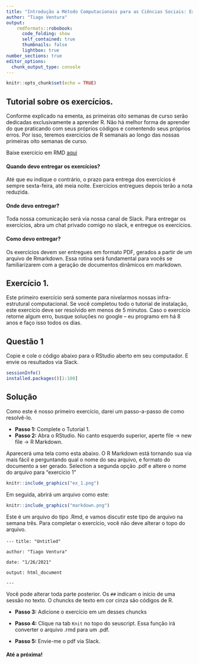 ```yaml
---
title: "Introdução a Método Computacionais para as Ciências Sociais: Exercício 1"
author: "Tiago Ventura"
output:
    rmdformats::robobook:
      code_folding: show
      self_contained: true
      thumbnails: false
      lightbox: true
number_sections: true
editor_options: 
  chunk_output_type: console
---
```


```r
knitr::opts_chunk$set(echo = TRUE)
```

## Tutorial sobre os exercícios. 

Conforme explicado na ementa, as primeiras oito semanas de curso serão dedicadas exclusivamente a aprender R. Não há melhor forma de aprender do que praticando com seus próprios códigos e comentendo seus próprios erros. Por isso, teremos exercícios de R semanais ao longo das nossas primeiras oito semanas de curso. 

Baixe exercício em RMD [aqui](exercicio-1.rmd)

#### Quando devo entregar os exercícios?

Até que eu indique o contrário, o prazo para entrega dos exercícios é sempre sexta-feira, até meia noite. Exercícios entregues depois terão a nota reduzida. 

#### Onde devo entregar? 

Toda nossa comunicação será via nossa canal de Slack. Para entregar os exercícios, abra um chat privado comigo no slack, e entregue os exercícios. 

#### Como devo entregar? 

Os exercícios devem ser entregues em formato PDF, gerados a partir de um arquivo de Rmarkdown. Essa rotina será fundamental para vocês se familiarizarem com a geração de documentos dinâmicos em markdown. 

## Exercício 1. 

Este primeiro exercício será somente para nivelarmos nossas infra-estrutural computacional. Se você completou todo o tutorial de instalação, este exercício deve ser resolvido em menos de 5 minutos. Caso o exercício retorne algum erro, busque soluções no google -- eu programo em há 8 anos e faço isso todos os dias. 

## Questão 1

Copie e cole o código abaixo para o RStudio aberto em seu computador. E envie os resultados via Slack. 

```r
sessionInfo()
installed.packages()[1:100]
```

## Solução 

Como este é nosso primeiro exercício, darei um passo-a-passo de como resolvê-lo. 

- **Passo 1:** Complete o Tutorial 1. 
- **Passo 2:** Abra o RStudio. No canto esquerdo superior, aperte file -> new file -> R Markdown.


Aparecerá uma tela como esta abaixo. O R Markdown está tornando sua via mais fácil e perguntando qual o nome do seu arquivo, e formato do documento a ser gerado. Selection a segunda opção .pdf e altere o nome do arquivo para "exercicio 1"

```r
knitr::include_graphics("ex_1.png") 
```

Em seguida, abrirá um arquivo como este:

```r
knitr::include_graphics("markdown.png") 
```

Este é um arquivo do tipo .Rmd, e vamos discutir este tipo de arquivo na semana três. Para completar o exercício, você não deve alterar o topo do arquivo. 

`---`
`title: "Untitled"`

`author: "Tiago Ventura"`

`date: "1/26/2021"`

`output: html_document`

`---`


Você pode alterar toda parte posterior. Os `##` indicam o início de uma sessão no texto. O chuncks de texto em cor cinza são códigos de R. 

- **Passo 3:** Adicione o exercício em um desses chuncks

- **Passo 4:** Clique na tab `Knit` no topo do seuscript. Essa função irá converter o arquivo .rmd para um .pdf. 

- **Passo 5:** Envie-me o pdf via Slack. 


#### Até a próxima!


